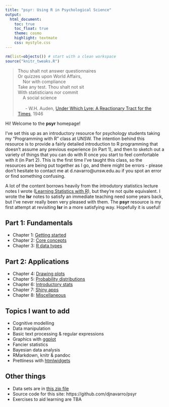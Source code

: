 ```yaml
---
title: "psyr: Using R in Psychological Science"
output:
  html_document:
    toc: true
    toc_float: true
    theme: cosmo
    highlight: textmate
    css: mystyle.css
---
```


```r
rm(list=objects()) # start with a clean workspace
source("knitr_tweaks.R")
```

> Thou shalt not answer questionnaires <br> 
> Or quizzes upon World Affairs, <br>
> &nbsp;&nbsp;&nbsp;&nbsp;Nor with compliance<br>
> Take any test. Thou shalt not sit<br>
> With statisticians nor commit<br>
> &nbsp;&nbsp;&nbsp;&nbsp;A social science<br>
> <br>
> &nbsp;&nbsp;&nbsp;&nbsp;&nbsp;&nbsp;- W.H. Auden, [Under Which Lyre: A Reactionary Tract for the Times](http://harvardmagazine.com/2007/11/a-poets-warning.html), 1946

Hi! Welcome to the **psyr** homepage!

I've set this up as an introductory resource for psychology students taking my "Programming with R" class at UNSW. The intention behind this resource is to provide a fairly detailed introduction to R programming that doesn't assume any previous experience (in Part 1), and then to sketch out a variety of things that you can do with R once you start to feel comfortable with it (in Part 2). This is the first time I've taught this class, so the resources are being put together as I go, and there might be errors - please don't hesitate to contact me at d.navarro@unsw.edu.au if you spot an error or find something confusing. 

A lot of the content borrows heavily from the introdutory statistics lecture notes I wrote ([Learning Statistics with R](http://www.compcogscisydney.com/learning-statistics-with-r.html)), but they're not quite equivalent. I wrote the **lsr** notes to satisfy an immediate teaching need some years back, but I've never really been very pleased with them. The **psyr** resource is my first attempt at revisiting **lsr** in a more satisfying way. Hopefully it is useful! 

## Part 1: Fundamentals

- Chapter 1: [Getting started](./starting.html)
- Chapter 2: [Core concepts](./concepts.html)
- Chapter 3: [R data types](./data.html)

## Part 2: Applications

- Chapter 4: [Drawing plots](./graphs.html)
- Chapter 5: [Probability distributions](./distributions.html)
- Chapter 6: [Introductory stats](./introstats.html)
- Chapter 7: [Shiny apps](./shiny.html)
- Chapter 8: [Miscellaneous](./misc.html)

## Topics I want to add

- Cognitive modelling
- Data manipulation
- Basic text processing & regular expressions
- Graphics with [ggplot](https://www.tidyverse.org/)
- Fancier statistics
- Bayesian data analysis
- RMarkdown, knitr & pandoc
- Prettiness with [htmlwidgets](http://www.htmlwidgets.org/index.html)

## Other things

- Data sets are in [this zip file](./data.zip)
- Source code for this site: https://github.com/djnavarro/psyr
- Exercises to aid learning are TBA